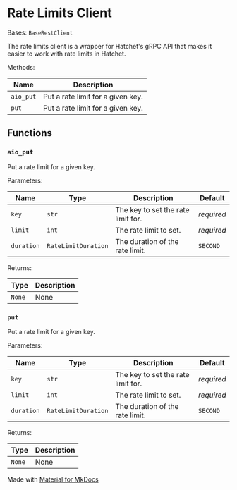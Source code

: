 # Rate Limits Client

Bases: `BaseRestClient`

The rate limits client is a wrapper for Hatchet's gRPC API that makes it easier to work with rate limits in Hatchet.

Methods:

| Name      | Description                       |
| --------- | --------------------------------- |
| `aio_put` | Put a rate limit for a given key. |
| `put`     | Put a rate limit for a given key. |

## Functions

### `aio_put`

Put a rate limit for a given key.

Parameters:

| Name       | Type                | Description                        | Default    |
| ---------- | ------------------- | ---------------------------------- | ---------- |
| `key`      | `str`               | The key to set the rate limit for. | _required_ |
| `limit`    | `int`               | The rate limit to set.             | _required_ |
| `duration` | `RateLimitDuration` | The duration of the rate limit.    | `SECOND`   |

Returns:

| Type   | Description |
| ------ | ----------- |
| `None` | None        |

### `put`

Put a rate limit for a given key.

Parameters:

| Name       | Type                | Description                        | Default    |
| ---------- | ------------------- | ---------------------------------- | ---------- |
| `key`      | `str`               | The key to set the rate limit for. | _required_ |
| `limit`    | `int`               | The rate limit to set.             | _required_ |
| `duration` | `RateLimitDuration` | The duration of the rate limit.    | `SECOND`   |

Returns:

| Type   | Description |
| ------ | ----------- |
| `None` | None        |

Made with [Material for MkDocs](https://squidfunk.github.io/mkdocs-material/)
